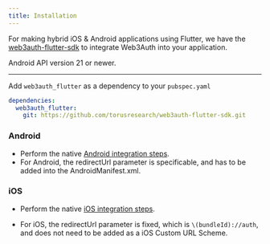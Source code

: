 ```yaml
---
title: Installation
---
```



For making hybrid iOS & Android applications using Flutter, we have the [web3auth-flutter-sdk](https://github.com/Web3Auth/web3auth-flutter-sdk) to
integrate Web3Auth into your application.

Android API version 21 or newer.

---

Add `web3auth_flutter` as a dependency to your `pubspec.yaml`

```yaml
dependencies:
  web3auth_flutter:
    git: https://github.com/torusresearch/web3auth-flutter-sdk.git
```

### Android

- Perform the native [Android integration steps](/api-reference/android/setting-up).
- For Android, the redirectUrl parameter is specificable, and has to be added into the AndroidManifest.xml.

### iOS

- Perform the native [iOS integration steps](/api-reference/ios/setting-up).

- For iOS, the redirectUrl parameter is fixed, which is `\(bundleId)://auth`, and does not need to be added as a iOS Custom URL Scheme.
